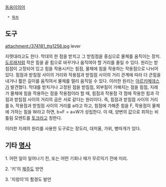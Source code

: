 [[동음이의어]]

  * [[목차]]


== 도구 ==
attachment:/374181_ttg1256.jpg
lever

지렛대라고도 한다. 막대의 한 점을 받치고 그 받침점을 중심으로 물체를 움직이는 장치. [[도르래]]처럼 작은 힘을 끝 힘으로 바꾸거나 움직여야 할 거리를 줄일 수 있다. 원리는 받침점이 고정되어 있고 힘을 작용시키는 힘점, 물체에 힘을 작용하는 작용점으로 나뉘어 있다. 힘점과 받침점 사이의 거리와 작용점과 받침점 사이의 거리 관계에 따라 더 큰힘을 내거나 짧은 길이를 움직여서 물체를 멀리 움직일 수 있다. 이러한 원리는 [[아르키메데스]]가 발견했다. 막대를 받치거나 고정된 점을 받침점, 외부힘이 가해지는 점을 힘점, 지레가 물체에 힘을 작용하는 점을 작용점이라 할 때, 힘점과 작용점 각 점에 작용한 힘과 각 점과 받침점 사이의 거리의 곱은 서로 같다는 원리이다. 즉, 힘점과 받침점 사이의 거리를 b, 작용점과 받침점 사이의 거리를 a라고 하고, 힘점에 가해준 힘을 F, 작용점이 물체에 가하는 힘을 W라고 하면, b×F = a×W가 성립한다. 이 때, 양변의 값으로 취하는 비틀림 모멘트를 [[토크]]라고 칭한다.

이러한 지레의 원리를 사용한 도구로는 장도리, 대저울, 가위, 병따개가 있다.

== 기타 [[명사]] ==
1. 어떤 일이 일어나기 전, 또는 어떤 기회나 때가 무르익기 전에 미리.

2. '키'의 [[제주도]] 방언

3. '지렁이'의 함경도 발언
